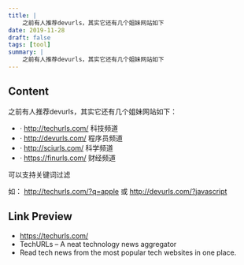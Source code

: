 ```yaml
---
title: |
    之前有人推荐devurls，其实它还有几个姐妹网站如下
date: 2019-11-28
draft: false
tags: [tool]
summary: |
    之前有人推荐devurls，其实它还有几个姐妹网站如下
---
```


## Content

之前有人推荐devurls，其实它还有几个姐妹网站如下：
- · http://techurls.com/  科技频道
- · http://devurls.com/   程序员频道
- · http://sciurls.com/   科学频道
- · https://finurls.com/   财经频道

可以支持关键词过滤

如： http://techurls.com/?q=apple
或 http://devurls.com/?javascript

## Link Preview

- https://techurls.com/
- TechURLs – A neat technology news aggregator
- Read tech news from the most popular tech websites in one place.

